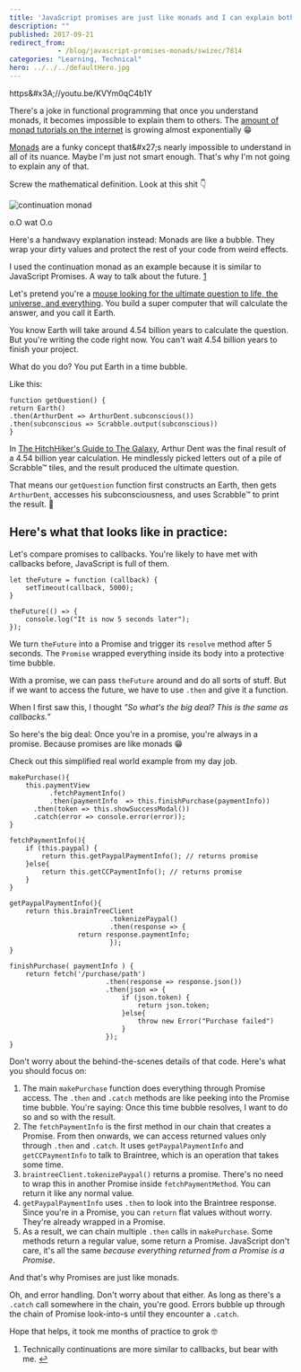 ```yaml
---
title: 'JavaScript promises are just like monads and I can explain both in less than 2 minutes'
description: ""
published: 2017-09-21
redirect_from: 
            - /blog/javascript-promises-monads/swizec/7814
categories: "Learning, Technical"
hero: ../../../defaultHero.jpg
---
```

https&amp;#x3A;//youtu.be/KVYm0qC4b1Y



There&#x27;s a joke in functional programming that once you understand monads, it becomes impossible to explain them to others. The [amount of monad tutorials on the internet](https://wiki.haskell.org/Monad_tutorials_timeline) is growing almost exponentially 😁



[Monads](https://en.wikipedia.org/wiki/Monad_(functional_programming)) are a funky concept that&#x27;s nearly impossible to understand in all of its nuance. Maybe I&#x27;m just not smart enough. That&#x27;s why I&#x27;m not going to explain any of that.



Screw the mathematical definition. Look at this shit 👇



![continuation monad](https://wikimedia.org/api/rest_v1/media/math/render/svg/9adf49871aefe9b313db56ab037c1a3dc2840c73)



o.O wat O.o



Here&#x27;s a handwavy explanation instead: Monads are like a bubble. They wrap your dirty values and protect the rest of your code from weird effects.



I used the continuation monad as an example because it is similar to JavaScript Promises. A way to talk about the future. [1](#fn1)



Let&#x27;s pretend you&#x27;re a [mouse looking for the ultimate question to life, the universe, and everything](http://hitchhikers.wikia.com/wiki/Mice). You build a super computer that will calculate the answer, and you call it Earth.



You know Earth will take around 4.54 billion years to calculate the question. But you&#x27;re writing the code right now. You can&#x27;t wait 4.54 billion years to finish your project.



What do you do? You put Earth in a time bubble.



Like this:



```
function getQuestion() {
return Earth()
.then(ArthurDent => ArthurDent.subconscious())
.then(subconscious => Scrabble.output(subconscious))
}
```



In [The HitchHiker&#x27;s Guide to The Galaxy](http://hitchhikers.wikia.com/wiki/Ultimate_Question), Arthur Dent was the final result of a 4.54 billion year calculation. He mindlessly picked letters out of a pile of Scrabble™ tiles, and the result produced the ultimate question.



That means our `getQuestion` function first constructs an Earth, then gets `ArthurDent`, accesses his subconsciousness, and uses Scrabble™ to print the result. 🤙



## Here&#x27;s what that looks like in practice:



Let&#x27;s compare promises to callbacks. You&#x27;re likely to have met with callbacks before, JavaScript is full of them.



```
let theFuture = function (callback) {
    setTimeout(callback, 5000);
}

theFuture(() => {
    console.log("It is now 5 seconds later");
});
```



We turn `theFuture` into a Promise and trigger its `resolve` method after 5 seconds. The `Promise` wrapped everything inside its body into a protective time bubble.



With a promise, we can pass `theFuture` around and do all sorts of stuff. But if we want to access the future, we have to use `.then` and give it a function.



When I first saw this, I thought _&quot;So what&#x27;s the big deal? This is the same as callbacks.”_



So here&#x27;s the big deal: Once you&#x27;re in a promise, you&#x27;re always in a promise. Because promises are like monads 😁



Check out this simplified real world example from my day job.



```
makePurchase(){
    this.paymentView
          .fetchPaymentInfo()
          .then(paymentInfo  => this.finishPurchase(paymentInfo))
      .then(token => this.showSuccessModal())
      .catch(error => console.error(error));
}

fetchPaymentInfo(){
    if (this.paypal) {
        return this.getPaypalPaymentInfo(); // returns promise
    }else{
        return this.getCCPaymentInfo(); // returns promise
    }
}

getPaypalPaymentInfo(){
    return this.brainTreeClient
                         .tokenizePaypal()
                         .then(response => {
                 return response.paymentInfo; 
                         });
}

finishPurchase( paymentInfo ) {
    return fetch('/purchase/path')
                        .then(response => response.json())
                        .then(json => {
                            if (json.token) {
                                return json.token;
                            }else{
                                throw new Error("Purchase failed")
                            }
                        });
}
```



Don&#x27;t worry about the behind-the-scenes details of that code. Here&#x27;s what you should focus on:



1. The main `makePurchase` function does everything through Promise access. The `.then` and `.catch` methods are like peeking into the Promise time bubble. You&#x27;re saying: Once this time bubble resolves, I want to do so and so with the result.
2. The `fetchPaymentInfo` is the first method in our chain that creates a Promise. From then onwards, we can access returned values only through `.then` and `.catch`. It uses `getPaypalPaymentInfo` and `getCCPaymentInfo` to talk to Braintree, which is an operation that takes some time.
3. `braintreeClient.tokenizePaypal()` returns a promise. There&#x27;s no need to wrap this in another Promise inside `fetchPaymentMethod`. You can return it like any normal value.
4. `getPaypalPaymentInfo` uses `.then` to look into the Braintree response. Since you&#x27;re in a Promise, you can `return` flat values without worry. They&#x27;re already wrapped in a Promise.
5. As a result, we can chain multiple `.then` calls in `makePurchase`. Some methods return a regular value, some return a Promise. JavaScript don&#x27;t care, it&#x27;s all the same _because everything returned from a Promise is a Promise_.



And that&#x27;s why Promises are just like monads.



Oh, and error handling. Don&#x27;t worry about that either. As long as there&#x27;s a `.catch` call somewhere in the chain, you&#x27;re good. Errors bubble up through the chain of Promise look-into-s until they encounter a `.catch`.



Hope that helps, it took me months of practice to grok 🤓



1. Technically continuations are more similar to callbacks, but bear with me. [↩](#ffn1)